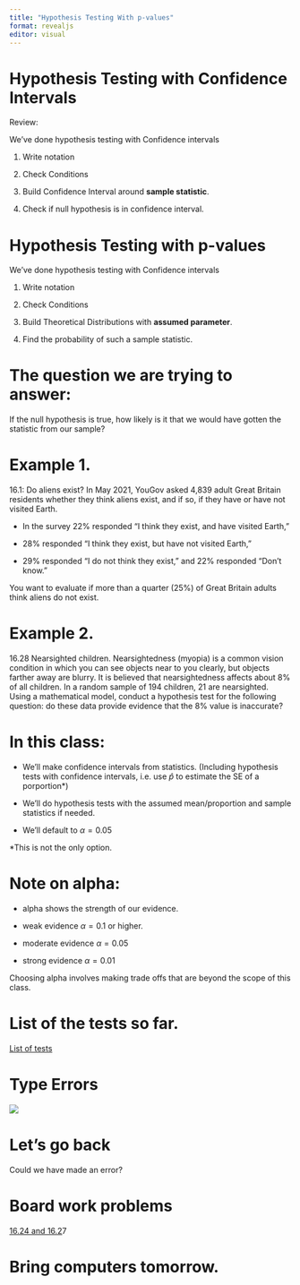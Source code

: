 ```yaml
---
title: "Hypothesis Testing With p-values"
format: revealjs
editor: visual
---
```


# Hypothesis Testing with Confidence Intervals

Review:

We've done hypothesis testing with Confidence intervals

1.  Write notation

2.  Check Conditions

3.  Build Confidence Interval around **sample statistic**.

4.  Check if null hypothesis is in confidence interval.

# Hypothesis Testing with p-values

We've done hypothesis testing with Confidence intervals

1.  Write notation

2.  Check Conditions

3.  Build Theoretical Distributions with **assumed parameter**.

4.  Find the probability of such a sample statistic.

# The question we are trying to answer:

If the null hypothesis is true, how likely is it that we would have gotten the statistic from our sample?

# Example 1.

16.1: Do aliens exist? In May 2021, YouGov asked 4,839 adult Great Britain residents whether they think aliens exist, and if so, if they have or have not visited Earth.

-   In the survey 22% responded "I think they exist, and have visited Earth,"

-   28% responded "I think they exist, but have not visited Earth,"

-   29% responded "I do not think they exist," and 22% responded "Don't know."

You want to evaluate if more than a quarter (25%) of Great Britain adults think aliens do not exist.

# Example 2.

16.28 Nearsighted children. Nearsightedness (myopia) is a common vision condition in which you can see objects near to you clearly, but objects farther away are blurry. It is believed that nearsightedness affects about 8% of all children. In a random sample of 194 children, 21 are nearsighted. Using a mathematical model, conduct a hypothesis test for the following question: do these data provide evidence that the 8% value is inaccurate?

# In this class:

-   We'll make confidence intervals from statistics. (Including hypothesis tests with confidence intervals, i.e. use $\hat{p}$ to estimate the SE of a porportion\*)

-   We'll do hypothesis tests with the assumed mean/proportion and sample statistics if needed.

-   We'll default to $\alpha = 0.05$

\*This is not the only option.

# Note on alpha:

-   alpha shows the strength of our evidence.

-   weak evidence $\alpha = 0.1$ or higher.

-   moderate evidence $\alpha =0.05$

-   strong evidence $\alpha = 0.01$

Choosing alpha involves making trade offs that are beyond the scope of this class.

# List of the tests so far.

[List of tests](https://docs.google.com/spreadsheets/d/11OzkNzzFwEGHyEj8LftsOydTd2tYTtibHnpC0OsdMJ8/edit?usp=sharing)

# Type Errors

![](./gfx/test_errors.png)

# Let's go back

Could we have made an error?

# Board work problems

[16.24 and 16.2](https://openintro-ims.netlify.app/inference-one-prop#chp16-exercises)7

# Bring computers tomorrow.
